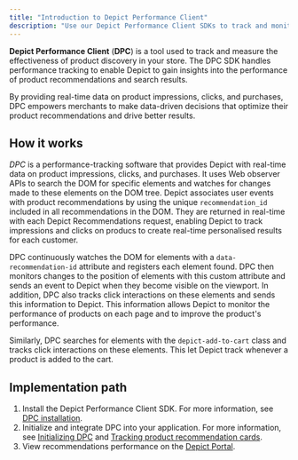 ```yaml
---
title: "Introduction to Depict Performance Client"
description: "Use our Depict Performance Client SDKs to track and monitor user behavior on your store."
---
```


**Depict Performance Client** (**DPC**) is a tool used to track and measure the effectiveness of product discovery in your store. The DPC SDK handles performance tracking to enable Depict to gain insights into the performance of product recommendations and search results.

By providing real-time data on product impressions, clicks, and purchases, DPC empowers merchants to make data-driven decisions that optimize their product recommendations and drive better results. 

## How it works

_DPC_ is a performance-tracking software that provides Depict with real-time data on product impressions, clicks, and purchases. It uses Web observer APIs to search the DOM for specific elements and watches for changes made to these elements on the DOM tree. Depict associates user events with product recommendations by using the unique `recommendation_id` included in all recommendations in the DOM. They are returned in real-time with each Depict Recommendations request, enabling Depict to track impressions and clicks on producs to create real-time personalised results for each customer. 

DPC continuously watches the DOM for elements with a `data-recommendation-id` attribute and registers each element found. DPC then monitors changes to the position of elements with this custom attribute and sends an event to Depict when they become visible on the viewport. In addition, DPC also tracks click interactions on these elements and sends this information to Depict. This information allows Depict to monitor the performance of products on each page and to improve the product's performance.

Similarly, DPC searches for elements with the `depict-add-to-cart` class and tracks click interactions on these elements. This let Depict track whenever a product is added to the cart. 

## Implementation path

1. Install the Depict Performance Client SDK. For more information, see [DPC installation](/tracking-product/performance-client#installing).
2. Initialize and integrate DPC into your application. For more information, see [Initializing DPC](/tracking-product/performance-client) and [Tracking product recommendation cards](/tracking-product/performance-client#tracking-product-cards).
3. View recommendations performance on the [Depict Portal](https://app.depict.ai/).